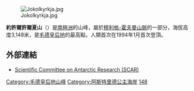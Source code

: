 [[Image:Jokolkyrkja.jpg|right]]

{{coord|71|53|S|6|40|E|type:mountain_region:AQ_source:GNIS|format=dms|display=title}}

'''約許爾許爾夏山'''（{{lang-no|Jøkulkyrkja}}）是[[南極洲|南極洲]]的山峰，屬於[[穆利格-霍夫曼山脈|穆利格-霍夫曼山脈]]的一部分，海拔高度3,148米，是[[毛德皇后地|毛德皇后地]]的最高點，人類首次在1994年1月首次登頂。

==外部連結==
* [https://web.archive.org/web/20100818063123/http://www.scar.org/information/ Scientific Committee on Antarctic Research (SCAR)]

{{DEFAULTSORT:Jøkulkyrkja}}
[[Category:毛德皇后地山峰|Category:毛德皇后地山峰]]
[[Category:阿斯特里德公主海岸|Category:阿斯特里德公主海岸]]
[[Category:海拔3000公尺至3999公尺的南極洲山峰|148]]

{{PrincessAstridCoast-geo-stub}}